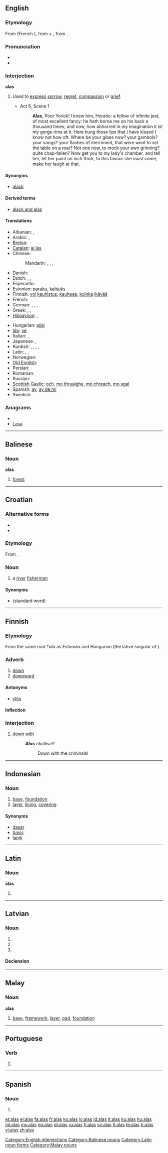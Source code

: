 {{also|álás}}
==English==

===Etymology===
From {{etyl|fro}} {{term|a las|lang=fro}} (French {{term|hélas|lang=fr}}), from {{term|a||ah|lang=fro}} + {{term|las|lang=fro}}, from {{etyl|la}} {{term|lassus||weary|lang=la}}.

===Pronunciation===
* {{IPA|/ə'las/}}
* {{audio|en-us-alas.ogg|Audio (US)}}

===Interjection===
'''alas'''

# Used to [[express]] [[sorrow]], [[regret]], [[compassion]] or [[grief]].
#* {{RQ:Shakespeare Hamlet}} Act 5, Scene 1
#*: '''Alas''', Poor Yorick! I knew him, Horatio: a fellow of infinite jest, of most excellent fancy: he hath borne me on his back a thousand times; and now, how abhorred in my imagination it is! my gorge rims at it. Here hung those lips that I have kissed I know not how oft. Where be your gibes now? your gambols? your songs? your flashes of merriment, that were wont to set the table on a roar? Not one now, to mock your own grinning? quite chap-fallen? Now get you to my lady's chamber, and tell her, let her paint an inch thick, to this favour she must come; make her laugh at that.

====Synonyms====
* [[alack]]

====Derived terms====
* [[alack and alas]]

====Translations====
{{trans-top|exclamation of sorrow, etc.}}
* Albanian: {{t+|sq|bubu|xs=Albanian}}, {{t+|sq|bobo|xs=Albanian}}
* Arabic: {{t|ar|واحسرتاه|tr=waaHasrataah|sc=Arab}}, {{t|ar|واها|tr=waahan|alt=واهًا|sc=Arab}}
* [[Breton]]: {{t+|br|siwazh|xs=Breton}}
* [[Catalan]]: [[ai las]]
* Chinese:
*: Mandarin: {{t|zh|唉|tr=āi|sc=Hani}}, {{t|zh|哎呀|tr=āiyā|sc=Hani}}, {{t|zh|嗚呼|sc=Hani}}, {{t|zh|呜呼|tr=wūhū|sc=Hani}}
* Danish: {{t|da|ak}}
* Dutch: {{t-|nl|helaas}}, {{t|nl|o wee}}, {{t+|nl|jammer}} {{t+|nl|genoeg}}
* Esperanto: {{t-|eo|ho ve|xs=Esperanto}}
* Estonian: [[paraku]], [[kahjuks]]
* Finnish: [[voi]] [[kauhistus]], [[kauhea|kauheaa]], [[kuinka]] [[ikävä|ikävää]]
* French: {{t+|fr|hélas}}
* German: {{t+|de|leider}}, {{t+|de|ach}}, {{t-|de|bedauerlicherweise}}, {{t|de|weh}}
* Greek: {{t+|el|αλίμονο|tr=alímono}}, {{qualifier|obsolete}} {{t+|el|φευ|tr=fef}},  {{t|el|αλί και τρισαλί|tr=alí ke trisalí}}
* [[Hiligaynon]]: {{tø|hil|aba|alt=abá|xs=Hiligaynon}},  {{tø|hil|abao|alt=abáo}}
{{trans-mid}}
* Hungarian: [[ajjaj]]
* [[Ido]]: [[ve]]
* Italian: {{t+|it|ahimè}}, {{t+|it|purtroppo}}
* Japanese: {{t|ja|ああ|tr=ā|sc=Jpan}}, {{t|ja|あたら|tr=atara|sc=Jpan}}
* Kurdish: {{t|ku|ئاخ|tr=ax|sc=ku-Arab}}, {{t|ku|هاوار|tr=hawar|sc=ku-Arab}}, {{t|ku|هه‌ی هاوار|tr=hei hawar|sc=ku-Arab}}, {{t|ku|داخاکه‌م|tr=daxekem|sc=ku-Arab}}, {{t|ku|ئه‌فسۆس|tr=efsos|sc=ku-Arab}}
* Latin: {{t-|la|eheu}}, {{t-|la|heu}},  {{t-|la|vae}}
* Norwegian: {{t|no|akk}}
* [[Old English]]: {{t-|ang|eala|alt=ēalā|xs=Old English}}
* Persian: {{t+|fa|افسوس|tr=afsus|xs=Persian}}
* Romanian: {{t-|ro|vai}}
* Russian: {{t|ru|увы|sc=Cyrl|tr=uvý}}
* [[Scottish Gaelic]]: [[och]], [[mo thruaighe]], [[mo chreach]], [[mo sgal]]
* Spanish: [[ay]], [[ay de mí]]
* Swedish: {{t+|sv|ack}}
{{trans-bottom}}

===Anagrams===
* {{alphagram|[[aals#English|aals]]}}
* [[Lasa#English|Lasa]]

[[Category:English interjections]]

----

==Balinese==

===Noun===
'''alas'''

# [[forest]]

[[Category:Balinese nouns]]

----

==Croatian==

===Alternative forms===
* {{l|hr|alaša}}
* {{l|hr|halas|hàlas}}

===Etymology===
From {{etyl|hu|hr}} {{term|halász||fisherman|lang=hu}}.

===Noun===
{{infl|hr|noun|g=m|head=àlās}}

# {{regional|lang=hr}} a [[river]] [[fisherman]]

====Synonyms====
* {{l|hr|ribič|rìbīč}} (standard word)

----

==Finnish==

===Etymology===
From the same {{etyl|urj|fi}} root *''ala'' as Estonian {{term|all|lang=et}} and Hungarian {{term|alatt|lang=hu}} (the lative singular of {{term|ala-|lang=hu}}).

===Adverb===
{{infl|fi|adverb|comparative|alemmaksi|superlative|alimmaksi}}

# [[down]]
# [[downward]]

====Antonyms====
* {{sense|down; downward}} [[ylös]]

====Inflection====
{{fi-decl-pron|1s=[[ala-]]|8s=[[alla]]|9s=[[alta]]|10s=[[alle]]|a1s=[[alhaalla]]|a2s=[[alhaalta]]|a3s=[[alhaalle]]|a4s=[[alas]]|a10s=[[ali]]<br/>[[alitse]]|a11s=[[allekkain]]<br/>[[alakkain]]|a12s=[[alatusten]]}}

===Interjection===
{{fi-int}}

# {{context|followed by a nominative}} [[down]] [[with]] {{i|e.g. in demonstrations}}
#: '''''Alas''' rikolliset!''
#:: Down with the criminals!

----

==Indonesian==
{{attention|id}}

===Noun===
{{infl|id|noun}}

# [[base]], [[foundation]]
# [[layer]], [[lining]], [[covering]]

====Synonyms====
* [[dasar]]
* [[basis]]
* [[lapik]]

----

==Latin==

===Noun===
'''ālās''' {{f}}

# {{inflection of|ala|āla|acc|p|lang=la}}
{{attention|la}}

[[Category:Latin noun forms]]

----

==Latvian==

===Noun===
{{infl|lv|noun form}}

# {{form of|Nominative plural|[[ala#Latvian|ala]]}}
# {{form of|Genitive singular|[[ala#Latvian|ala]]}}
# {{form of|Accusative plural|[[ala#Latvian|ala]]}}

====Declension====
{{lv-noun-d4|al|a}}

----

==Malay==

===Noun===
'''alas'''

# [[base]], [[framework]], [[layer]], [[pad]], [[foundation]]

[[Category:Malay nouns]]

----

==Portuguese==

===Verb===
{{pt-verb form}}

# {{pt-verb form of|[[alar]]|ar|indicative|present|singular|second}}

----

==Spanish==

===Noun===
{{infl|es|noun form|g=f|g2=p}}

# {{plural of|[[ala]]|lang=Spanish|nocat=1}}

[[et:alas]]
[[el:alas]]
[[fa:alas]]
[[fr:alas]]
[[ko:alas]]
[[io:alas]]
[[id:alas]]
[[it:alas]]
[[ku:alas]]
[[hu:alas]]
[[ml:alas]]
[[ms:alas]]
[[no:alas]]
[[pt:alas]]
[[ru:alas]]
[[fi:alas]]
[[sv:alas]]
[[tl:alas]]
[[te:alas]]
[[tr:alas]]
[[vi:alas]]
[[zh:alas]]